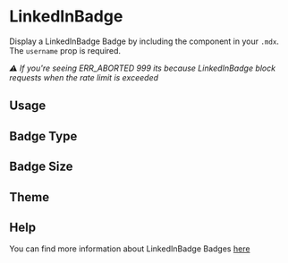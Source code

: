 

<Meta title="Components/LinkedIn/LinkedInBadge" component={LinkedInBadge} />

# LinkedInBadge

Display a LinkedInBadge Badge by including the component in your `.mdx`. The `username` prop is required.

_⚠️ If you're seeing ERR_ABORTED 999 its because LinkedInBadge block requests when the rate limit is exceeded_

<ArgsTable of={LinkedInBadge} />

## Usage

<Canvas>
  <Story name="usage">
    <LinkedInBadge username="pauliescanlon" />
  </Story>
</Canvas>

## Badge Type

<Canvas>
  <Story name="badge-type">
    <LinkedInBadge username="pauliescanlon" badgeType="horizontal" />
  </Story>
</Canvas>

## Badge Size

<Canvas>
  <Story name="badge-size">
    <LinkedInBadge username="pauliescanlon" badgeSize="large" />
  </Story>
</Canvas>

## Theme

<Canvas>
  <Story name="theme">
    <LinkedInBadge username="pauliescanlon" theme="dark" />
  </Story>
</Canvas>

## Help

<Story name="help" />

You can find more information about LinkedInBadge Badges [here](https://www.linkedin.com/badges/profile/create?vanityname=pauliescanlon&preferredlocale=en_US&trk=public_profile-settings_badge)
